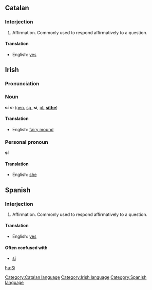 ==Catalan==
===Interjection===
#Affirmation. Commonly used to respond affirmatively to a question.
====Translation====
*English: [[yes]]

==Irish==
===Pronunciation===
{{IPA|[&#643;i&#720;]}}
===Noun===
'''sí''' ''m'' ([[genitive|gen.]] [[singular|sg.]] '''sí''', [[plural|pl.]] '''[[síthe]]''')
====Translation====
*English: [[fairy mound]]

===Personal pronoun===
'''sí'''
====Translation====
*English: [[she]]

==Spanish==
===Interjection===
#Affirmation. Commonly used to respond affirmatively to a question.
====Translation====
*English: [[yes]]
====Often confused with====
*[[si]]

[[hu:Sí]]

[[Category:Catalan language]]
[[Category:Irish language]]
[[Category:Spanish language]]
